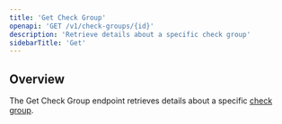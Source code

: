 ```yaml
---
title: 'Get Check Group'
openapi: 'GET /v1/check-groups/{id}'
description: 'Retrieve details about a specific check group'
sidebarTitle: 'Get'
---
```


## Overview

The Get Check Group endpoint retrieves details about a specific [check group](/platform/groups).
